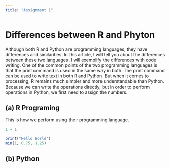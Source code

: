 ```yaml
---
title: "Assignment 1"
---
```


# Differences between R and Phyton
      
Although both R and Python are programming languages, they have differences and similarities. In this article, I will tell you about the differences between these two languages. I will exemplify the differences with code writing.
One of the common points of the two programming languages ​​is that the print command is used in the same way in both. The print command can be used to write text in both R and Python. But when it comes to processing, R remains much simpler and more understandable than Python. Because we can write the operations directly, but in order to perform operations in Python, we first need to assign the numbers.

## (a) R Programing

This is how we perform using the r programming language.
```r

1 + 1

print("Hello World")
min(1, 0.75, 1.25) 

```

## (b) Python
